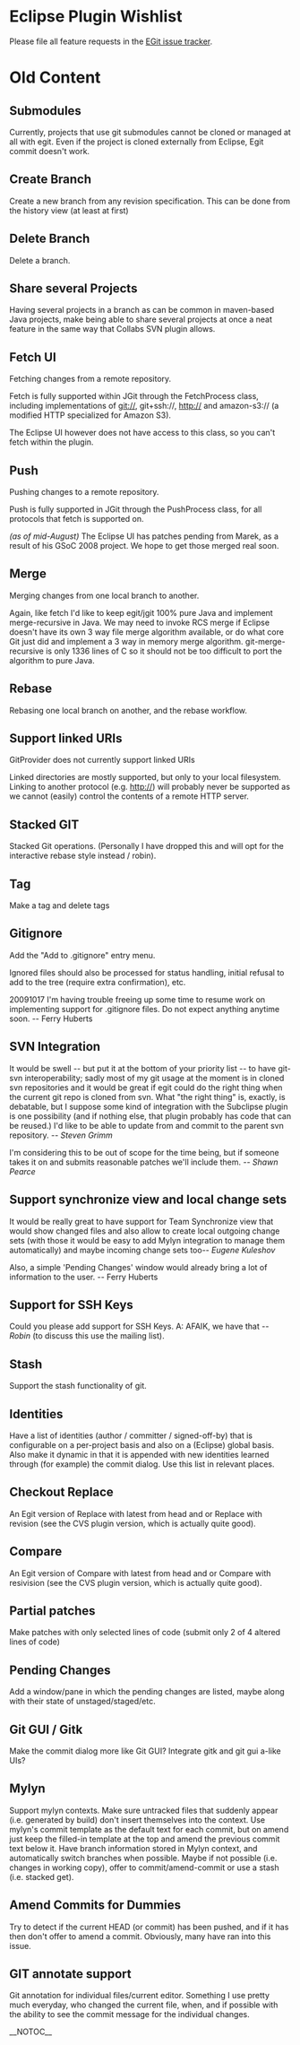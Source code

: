 = Eclipse Plugin Wishlist =
Please file all feature requests in the [https://bugs.eclipse.org/bugs/enter_bug.cgi?product=EGit EGit issue tracker].

= Old Content =

== Submodules ==
Currently, projects that use git submodules cannot be cloned or managed at all with egit. Even if the project is cloned externally from Eclipse, Egit commit doesn't work.

== Create Branch ==
Create a new branch from any revision specification. This can be done from the history view (at least at first)

== Delete Branch ==
Delete a branch.

== Share several Projects ==
Having several projects in a branch as can be common in maven-based Java projects, make being able to share several projects at once a neat feature in the same way that Collabs SVN plugin allows.

== Fetch UI ==
Fetching changes from a remote repository.

Fetch is fully supported within JGit through the FetchProcess class, including implementations of git://, git+ssh://, http:// and amazon-s3:// (a modified HTTP specialized for Amazon S3).

The Eclipse UI however does not have access to this class, so you can't fetch within the plugin.

== Push ==
Pushing changes to a remote repository.

Push is fully supported in JGit through the PushProcess class, for all protocols that fetch is supported on.

''(as of mid-August)'' The Eclipse UI has patches pending from Marek, as a result of his GSoC 2008 project.  We hope to get those merged real soon.

== Merge ==
Merging changes from one local branch to another.

Again, like fetch I'd like to keep egit/jgit 100% pure Java and implement merge-recursive in Java.  We may need to invoke RCS merge if Eclipse doesn't have its own 3 way file merge algorithm available, or do what core Git just did and implement a 3 way in memory merge algorithm.  git-merge-recursive is only 1336 lines of C so it should not be too difficult to port the algorithm to pure Java.

== Rebase ==
Rebasing one local branch on another, and the rebase workflow.

== Support linked URIs ==
GitProvider does not currently support linked URIs

Linked directories are mostly supported, but only to your local filesystem.  Linking to another protocol (e.g. http://) will probably never be supported as we cannot (easily) control the contents of a remote HTTP server.

== Stacked GIT ==
Stacked Git operations. (Personally I have dropped this and will opt for the interactive rebase style instead / robin).

== Tag ==
Make a tag and delete tags

== Gitignore ==
Add the "Add to .gitignore" entry menu.

Ignored files should also be processed for status handling, initial refusal to add to the tree (require extra confirmation), etc.

20091017 I'm having trouble freeing up some time to resume work on implementing support for .gitignore files. Do not expect anything anytime soon. -- Ferry Huberts

== SVN Integration ==
It would be swell -- but put it at the bottom of your priority list -- to have git-svn interoperability; sadly most of my git usage at the moment is in cloned svn repositories and it would be great if egit could do the right thing when the current git repo is cloned from svn. What "the right thing" is, exactly, is debatable, but I suppose some kind of integration with the Subclipse plugin is one possibility (and if nothing else, that plugin probably has code that can be reused.) I'd like to be able to update from and commit to the parent svn repository. ''-- Steven Grimm''

I'm considering this to be out of scope for the time being, but if someone takes it on and submits reasonable patches we'll include them. ''-- Shawn Pearce''

== Support synchronize view and local change sets ==
It would be really great to have support for Team Synchronize view that would show changed files and also allow to create local outgoing change sets (with those it would be easy to add Mylyn integration to manage them automatically) and maybe incoming change sets too'' -- Eugene Kuleshov''

Also, a simple 'Pending Changes' window would already bring a lot of information to the user. -- Ferry Huberts

== Support for SSH Keys ==
Could you please add support for SSH Keys. A: AFAIK, we have that ''-- Robin'' (to discuss this use the mailing list).

== Stash ==
Support the stash functionality of git.

== Identities ==
Have a list of identities (author / committer / signed-off-by) that is configurable on a per-project basis and also on a (Eclipse) global basis. Also make it dynamic in that it is appended with new identities learned through (for example) the commit dialog. Use this list in relevant places.

== Checkout Replace ==
An Egit version of Replace with latest from head and or Replace with revision (see the CVS plugin version, which is actually quite good).

== Compare ==
An Egit version of Compare with latest from head and or Compare with resivision (see the CVS plugin version, which is actually quite good).

== Partial patches ==
Make patches with only selected lines of code (submit only 2 of 4 altered lines of code)

== Pending Changes ==
Add a window/pane in which the pending changes are listed, maybe along with their state of unstaged/staged/etc.

== Git GUI / Gitk ==
Make the commit dialog more like Git GUI? Integrate gitk and git gui a-like UIs?

== Mylyn ==
Support mylyn contexts. Make sure untracked files that suddenly appear (i.e. generated by build) don't insert themselves into the context. Use mylyn's commit template as the default text for each commit, but on amend just keep the filled-in template at the top and amend the previous commit text below it. Have branch information stored in Mylyn context, and automatically switch branches when possible. Maybe if not possible (i.e. changes in working copy), offer to commit/amend-commit or use a stash (i.e. stacked get).

== Amend Commits for Dummies ==
Try to detect if the current HEAD (or commit) has been pushed, and if it has then don't offer to amend a commit. Obviously, many have ran into this issue.

== GIT annotate support ==
Git annotation for individual files/current editor. Something I use pretty much everyday, who changed the current file, when, and if possible with the ability to see the commit message for the individual changes.

__NOTOC__